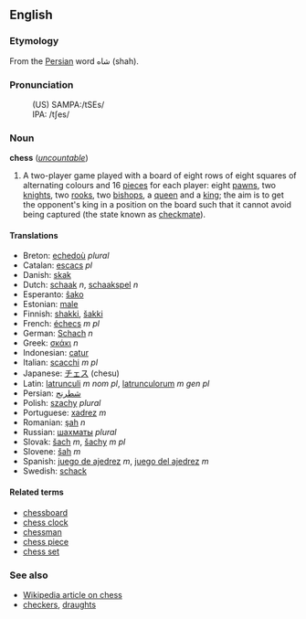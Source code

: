 ==English==
===Etymology===
From the [[Persian]] word شاه (shah).

===Pronunciation===
:(US) SAMPA:/tSEs/
:IPA: /tʃes/

===Noun===
'''chess''' (''[[uncountable]]'')
# A two-player game played with a board of eight rows of eight squares of alternating colours and 16 [[piece]]s for each player: eight [[pawn]]s, two [[knight]]s, two [[rook]]s, two [[bishop]]s, a [[queen]] and a [[king]]; the aim is to get the opponent's king in a position on the board such that it cannot avoid being captured (the state known as [[checkmate]]).

====Translations====
*Breton: [[echedoù]] ''plural''
*Catalan: [[escacs]] ''pl''
*Danish: [[skak]]
*Dutch: [[schaak]] ''n'', [[schaakspel]] ''n'' <!--Wikipedia has "schaken"-->
*Esperanto: [[ŝako]]
*Estonian: [[male]]
*Finnish: [[shakki]], [[šakki]]
*French: [[échecs]] ''m pl''
*German: [[Schach]] ''n''
*Greek: [[σκάκι]] ''n''
*Indonesian: [[catur]]
*Italian: [[scacchi]] ''m pl''
*Japanese: [[チェス]] (chesu)
*Latin: [[latrunculi]] ''m nom pl'', [[latrunculorum]] ''m gen pl''
*Persian: [[شطرنج]]
*Polish: [[szachy]] ''plural''
*Portuguese: [[xadrez]] ''m''
*Romanian: [[şah]] ''n''
*Russian: [[шахматы]] ''plural''
*Slovak: [[šach]] ''m'', [[šachy]] ''m pl''
*Slovene: [[šah]] ''m''
*Spanish: [[juego de ajedrez]] ''m'', [[juego del ajedrez]] ''m'' <!--Wikipedia has "ajedrez"-->
*Swedish: [[schack]]

====Related terms====
*[[chessboard]]
*[[chess clock]]
*[[chessman]]
*[[chess piece]]
*[[chess set]]

===See also===
*[[en:Chess|Wikipedia article on chess]]
*[[checkers]], [[draughts]]